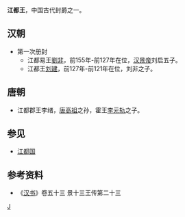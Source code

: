 '''江都王'''，中国古代封爵之一。

== 汉朝 ==

* 第一次册封 
** 江都易王[[劉非|劉非]]，前155年-前127年在位，[[汉景帝|汉景帝]]刘启五子。 
** 江都王[[刘建_(江都王)|刘建]]，前127年-前121年在位，刘非之子。
== 唐朝 ==
*江都郡王李绪，[[唐高祖|唐高祖]]之孙，霍王[[李元轨|李元轨]]之子。
== 参见 ==

* [[江都国|江都国]]

== 参考资料 ==

*《[[汉书|汉书]]》卷五十三 景十三王传第二十三

[[Category:汉朝诸侯王封号|J]]
